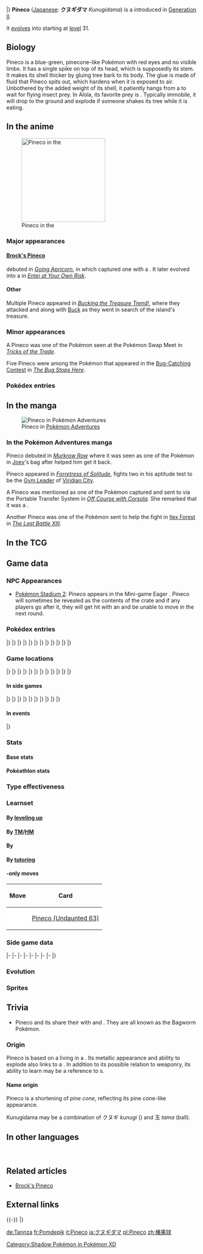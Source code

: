 {{PokémonPrevNext/Head|type=Bug}}
{{PokémonPrevNext/GO|species=Pineco}}
{{PokémonPrevNext/Pokémon|type=Bug|prevnum=203|prev=Girafarig|nextnum=205|next=Forretress|round=none}}
{{PokémonPrevNext/Disambig|species=Pineco}}
|}
{{Pokémon Infobox
|name=Pineco
|jname=クヌギダマ
|tmname=Kunugidama
|ndex=204
|jdex=093
|abrow=110
|obrow=190
|opbrow=030
|typebox=1
|type1=Bug
|category=Bagworm
|height-ftin=2'00"
|height-m=0.6
|weight-lbs=15.9
|weight-kg=7.2
|abilityn=d
|ability1=Sturdy
|abilityd=Overcoat
|egggroupn=1
|egggroup1=Bug
|eggcycles=20
|evtotal=1
|evde=1
|expyield=58
|oldexp=60
|lv100exp=1,000,000
|gendercode=127
|color=Gray
|catchrate=190
|body=01
|pokefordex=pineco
|generation=2
|friendship=70
}}
'''Pineco''' ([[List of Japanese Pokémon names|Japanese]]: '''クヌギダマ''' ''Kunugidama'') is a {{type|Bug}} {{OBP|Pokémon|species}} introduced in [[Generation II]].

It [[Evolution|evolve]]s into {{p|Forretress}} starting at [[level]] 31.

==Biology==
Pineco is a blue-green, pinecone-like Pokémon with red eyes and no visible limbs. It has a single spike on top of its head, which is supposedly its stem. It makes its shell thicker by gluing tree bark to its body. The glue is made of fluid that Pineco spits out, which hardens when it is exposed to air. Unbothered by the added weight of its shell, it patiently hangs from a {{DL|List of Pokémon by habitat|Forest Pokémon|tree branch}} to wait for flying insect prey. In Alola, its favorite prey is {{p|Cutiefly}}. Typically immobile, it will drop to the ground and explode if someone shakes its tree while it is eating.

==In the anime==
[[File:Brock Pineco.png|thumb|220px|left|Pineco in the {{pkmn|anime}}]]
===Major appearances===
====[[Brock's Forretress|Brock's Pineco]]====
{{TP|Brock|Pineco|Forretress}} debuted in ''[[EP143|Going Apricorn]]'', in which {{an|Brock}} captured one with a {{ball|Fast}}. It later evolved into a {{p|Forretress}} in ''[[EP259|Entei at Your Own Risk]]''.

====Other====
Multiple Pineco appeared in ''[[DP181|Bucking the Treasure Trend!]]'', where they attacked {{Ash}} and {{ashfr}} along with [[Buck]] as they went in search of the island's treasure.

===Minor appearances===
A Pineco was one of the Pokémon seen at the Pokémon Swap Meet in ''[[EP146|Tricks of the Trade]]''.

Five Pineco were among the Pokémon that appeared in the [[Bug-Catching Contest]] in ''[[EP161|The Bug Stops Here]]''.

===Pokédex entries===
{{Animedexheader|Johto}}
{{Animedexbody|EP143|Pineco|Ash's Pokédex|Pineco, the Bagworm Pokémon. Appears calm as it hangs sedately from tree branches, but it will {{m|Self-Destruct|self-destruct}} at the slightest provocation.}}
{{Animedexfooter/Pokémon|original|Johto}}

==In the manga==
[[File:Pokémon Association Pineco.png|thumb|Pineco in [[Pokémon Adventures]]]]
===In the Pokémon Adventures manga===
Pineco debuted in ''[[PS091|Murkrow Row]]'' where it was seen as one of the Pokémon in [[Joey]]'s bag after {{adv|Gold}} helped him get it back.

Pineco appeared in ''[[PS109|Forretress of Solitude]]'', {{adv|Red}} fights two in his aptitude test to be the [[Gym Leader]] of [[Viridian City]].

A Pineco was mentioned as one of the Pokémon {{adv|Crystal}} captured and sent to {{adv|Professor Oak}} via the Portable Transfer System in ''[[PS121|Off Course with Corsola]]''. She remarked that it was a {{shiny|different color}}.

Another Pineco was one of the Pokémon sent to help the fight in [[Ilex Forest]] in ''[[PS179|The Last Battle XIII]]''.

==In the TCG==
{{main|Pineco (TCG)}}

==Game data==
===NPC Appearances===
*[[Pokémon Stadium 2]]: Pineco appears in the Mini-game Eager {{p|Eevee}}. Pineco will sometimes be revealed as the contents of the crate and if any players go after it, they will get hit with an {{m|Explosion}} and be unable to move in the next round.
===Pokédex entries===
{{Dex/Header|type=Bug}}
{{Dex/NA|gen=II}}
{{Dex/Gen|gen=II}}
{{Dex/Entry1|v=Gold|entry=It likes to make its shell thicker by adding layers of tree bark. The additional weight doesn't bother it.}}
{{Dex/Entry1|v=Silver|entry=It hangs and waits for flying insect prey to come near. It does not move about much on its own.}}
{{Dex/Entry1|v=Crystal|entry=It spits out a fluid that it uses to glue tree bark to its body. The fluid hardens when it touches air.}}
{{Dex/Entry1|v=Stadium 2|t=FFF|color=000|entry=It likes to make its shell thicker by adding layers of tree bark. The additional weight doesn't bother it.}}
|}
|}
{{Dex/Gen|gen=III}}
{{Dex/Entry2|v=Ruby|v2=Sapphire|t=FFF|t2=FFF|entry=Pineco hangs from a tree branch and patiently waits for prey to come along. If the Pokémon is disturbed while eating by someone shaking its tree, it drops down to the ground and explodes with no warning.}}
{{Dex/Entry1|v=Emerald|t=FFF|entry=A Pineco hangs from a tree branch and waits for prey. While eating, if it is disturbed by someone shaking its tree, it falls on the ground and suddenly explodes.}}
{{Dex/Entry1|v=FireRed|entry=It hangs and waits for flying insect prey to come near. It does not move about much on its own.}}
{{Dex/Entry1|v=LeafGreen|entry=It likes to make its shell thicker by adding layers of tree bark. The additional weight doesn't bother it.}}
|}
|}
{{Dex/Gen|gen=IV}}
{{Dex/Entry3|v=Diamond|v2=Pearl|v3=Platinum|entry=It looks just like a pinecone. Its shell protects it from bird Pokémon that peck it by mistake.}}
{{Dex/Entry1|v=HeartGold|entry=It likes to make its shell thicker by adding layers of tree bark. The additional weight doesn't bother it.}}
{{Dex/Entry1|v=SoulSilver|entry=It hangs and waits for flying insect prey to come near. It does not move about much on its own.}}
|}
|}
{{Dex/Gen|gen=V}}
{{Dex/Entry2|v=Black|v2=White|t=FFF|entry=It looks just like a pinecone. Its shell protects it from bird Pokémon that peck it by mistake.}}
{{Dex/Entry2|v=Black 2|v2=White 2|t=FFF|entry=It looks just like a pinecone. Its shell protects it from bird Pokémon that peck it by mistake.}}
|}
|}
{{Dex/Gen|gen=VI}}
{{Dex/Entry1|v=X|t=FFF|entry=It likes to make its shell thicker by adding layers of tree bark. The additional weight doesn't bother it.}}
{{Dex/Entry1|v=Y|entry=It looks just like a pinecone. Its shell protects it from bird Pokémon that peck it by mistake.}}
{{Dex/Entry1|v=Omega Ruby|t=FFF|entry=Pineco hangs from a tree branch and patiently waits for prey to come along. If the Pokémon is disturbed while eating by someone shaking its tree, it drops down to the ground and explodes with no warning.}}
{{Dex/Entry1|v=Alpha Sapphire|t=FFF|entry=Pineco hangs from a tree branch and patiently waits for prey to come along. If the Pokémon is disturbed while eating by someone shaking its tree. it drops to the ground and explodes with no warning.}}
|}
|}
{{Dex/Gen|gen=VII}}
{{Dex/Entry1|v=Ultra Sun|entry=Motionless, it hangs from trees, waiting for its bug Pokémon prey to come to it. Its favorite in Alola is Cutiefly.}}
{{Dex/Entry1|v=Ultra Moon|entry=It sticks tree bark to itself with its saliva, making itself thicker and larger. Elderly Pineco are ridiculously huge.}}
|}
|}
{{Dex/Footer}}

===Game locations===
{{Availability/Header|type=Bug}}
{{Availability/NA|gen=II}}
{{Availability/Gen|gen=II}}
{{Availability/Entry2|v=Gold|v2=Silver|area=[[Route]]s {{rtn|26|Kanto}}, {{rtn|27|Kanto}}, {{rtn|34|Johto}}, {{rtn|35|Johto}}, {{rtn|36|Johto}}, {{rtn|37|Johto}}, {{rtn|38|Johto}}, and {{rtn|39|Johto}}, [[Azalea Town]], [[Ilex Forest]], [[Lake of Rage]] ([[Headbutt tree]]s)}}
{{Availability/Entry1|v=Crystal|area=[[Route]]s {{rtn|26|Kanto}}, {{rtn|27|Kanto}}, {{rtn|29|Johto}}, {{rtn|30|Johto}}, {{rtn|31|Johto}}, {{rtn|32|Johto}}, {{rtn|34|Johto}}, {{rtn|35|Johto}}, {{rtn|36|Johto}}, {{rtn|37|Johto}}, {{rtn|38|Johto}}, {{rtn|39|Johto}}, and {{rtn|43|Johto}}, [[Lake of Rage]], [[Ilex Forest]] ([[Headbutt tree]]s)}}
|}
|}
{{Availability/Gen|gen=III}}
{{Availability/Entry2/None|v=Ruby|v2=Sapphire|area=[[Trade]], {{pkmn2|Event}}}}
{{Availability/Entry1|v=Emerald|t=FFF|area={{safari|Hoenn}} extension}}
{{Availability/Entry2/None|v=FireRed|v2=LeafGreen|area=[[Trade]], {{pkmn2|Event}}}}
{{Availability/Entry1/None|v=Colosseum}}
{{Availability/Entry1|v=XD|t=FFF|link=Pokémon XD: Gale of Darkness|area=[[Phenac City]] {{color2|{{shadow color}}|Shadow Pokémon|(Shadow)}}}}
|}
|}
{{Availability/Gen|gen=IV}}
{{Availability/Entry2|v=Diamond|v2=Pearl|area=[[Route]]s {{rtn|203|Sinnoh}}, {{rtn|204|Sinnoh}}, {{rtn|210|Sinnoh}}, and {{rtn|229|Sinnoh}}, [[Eterna Forest]] {{color2|{{emerald color dark}}|Dual-slot mode|(Emerald)}}}}
{{Availability/Entry1|v=Platinum|area=[[Route]]s {{rtn|203|Sinnoh}}, {{rtn|204|Sinnoh}}, {{rtn|210|Sinnoh}}, and {{rtn|229|Sinnoh}}, [[Eterna Forest]] {{color2|{{emerald color dark}}|Dual-slot mode|(Emerald)}}}}
{{Availability/Entry2|v=HeartGold|v2=SoulSilver|area=[[Route]]s {{rtn|1|Kanto}}, {{rtn|2|Kanto}}, {{rtn|3|Kanto}}, {{rtn|4|Kanto}}, {{rtn|5|Kanto}}, {{rtn|6|Kanto}}, {{rtn|8|Kanto}}, {{rtn|22|Kanto}}, {{rtn|25|Kanto}}, {{rtn|26|Kanto}}, {{rtn|27|Kanto}}, {{rtn|29|Johto}}, {{rtn|30|Johto}}, {{rtn|31|Johto}}, {{rtn|32|Johto}}, {{rtn|33|Johto}}, {{rtn|34|Johto}}, {{rtn|35|Johto}}, {{rtn|36|Johto}}, {{rtn|37|Johto}}, {{rtn|38|Johto}}, {{rtn|39|Johto}}, {{rtn|47|Johto}}, and {{rtn|48|Johto}}, [[New Bark Town]], [[Cherrygrove City]], [[Violet City]], [[Ecruteak City]], [[Pallet Town]], [[Viridian City]], [[Pewter City]], [[Cerulean City]], [[Safari Zone Gate]] ([[Headbutt tree]]s)}}
{{Availability/Entry1|v=Pal Park|color=71AD64|link=Pal Park|area={{DL|List of Pokémon by Pal Park location|Forest}}}}
|}
|}
{{Availability/Gen|gen=V}}
{{Availability/Entry2|v=Black|v2=White|t=fff|area={{rt|16|Unova}} ([[Pokémon outbreak|Swarm]])}}
{{Availability/Entry2|v=Black 2|v2=White 2|t=fff|area={{rt|16|Unova}} ([[Pokémon outbreak|Swarm]])}}
{{Availability/Entry1|v=Dream World|color={{dream color}}|area={{dwa|Dream Park}}}}
|}
|}
{{Availability/Gen|gen=VI}}
{{Availability/Entry2|v=X|v2=Y|t=fff|area={{pkmn|breeding|Breed}} {{p|Forretress}}}}
{{Availability/Entry2|v=Omega Ruby|v2=Alpha Sapphire|t=fff|t2=fff|area={{pkmn|breeding|Breed}} {{p|Forretress}}}}
|}
|}
{{Availability/Gen|gen=VII}}
{{Availability/Entry2/None|v=Sun|v2=Moon}}
{{Availability/Entry2|v=Ultra Sun|v2=Ultra Moon|area=[[Alola Route 10|Route 10]]}}
|}
|}
{{Availability/Footer}}

====In side games====
{{Availability/Header|type=Bug}}
{{Availability/NA|gen=II}}
{{Availability/Gen|gen=II}}
{{Availability/NA/Side|gen=II}}
|}
|}
{{Availability/Gen|gen=III}}
{{Availability/Entry1|v=Trozei!|color={{yellow color}}|area=Endless Level 37, Endless Level 58, Forever Level 19, [[Mr. Who's Den]]}}
{{Availability/Entry2|v=MD Red|v2=MD Blue|link=Pokémon Mystery Dungeon: Red Rescue Team and Blue Rescue Team|area=[[Mt. Freeze]] (1F-5F), [[Wish Cave]] (61F-64F), [[Joyous Tower]] (61F-64F)}}
|}
|}
{{Availability/Gen|gen=IV}}
{{Availability/Entry2|v=MD Time|v2=MD Darkness|link=Pokémon Mystery Dungeon: Explorers of Time and Explorers of Darkness|area=[[Mt. Horn]] (8F-14F)}}
{{Availability/Entry1|v=MD Sky|link=Pokémon Mystery Dungeon: Explorers of Sky|area=[[Mt. Horn]] (8F-14F)}}
{{Availability/Entry1|v=Ranger: SoA|link=Pokémon Ranger: Shadows of Almia|color={{SoA color}}|area=[[Union Road]], [[Peril Cliffs]]}}
<!--{{Availability/Entry1|v=MD Stormy|link=Pokémon Mystery Dungeon (WiiWare)|color={{water color}}|area=}}-->
{{Availability/Entry1|v=Ranger: GS|link=Pokémon Ranger: Guardian Signs|color={{GS color}}|area=[[Mitonga Road]], [[Forest Temple]]}}
|}
|}
{{Availability/Gen|gen=V}}
{{Availability/Entry1|1|v=Rumble Blast|color={{fire color}}|area=Forest: [[World Axle - B1F]]}}
{{Availability/Entry1|1|v=Conquest|color={{silver color}}|area=[[Chrysalia]]}}
{{Availability/Entry1|1|v=Rumble U|color={{fire color}}|area=[[Toy Collection#Launch to Victory!|Toy Collection: Launch to Victory!]], [[Variety Battle#Pokémon on a Roll|Variety Battle: Pokémon on a Roll]]}}
|}
|}
{{Availability/Gen|gen=VI}}
{{Availability/Entry1|1|v=Battle Trozei|color={{defense color}}|area=[[Infinite Ruins#Stage 1|Infinite Ruins: Stage 1]]}}
{{Availability/Entry1|1|v=Shuffle|color={{beauty color}}|area=Event: [[Special Stages#Seventh release|''Pokémon Safari'']] <small>(Seventh release)</small>}}
{{Availability/Entry1|1|v=Rumble World|color={{fire color}}|area=[[Gold Plateau#Verdant Grove|Gold Plateau: Verdant Grove]] <small>(All Areas)</small>}}
|}
|}
{{Availability/Footer}}

====In events====
{{eventAvail/h|type=Bug}}
{{eventAvail|{{gameabbrev2|GSC}}|Gotta Catch 'Em All Station! Substitute Pineco|English|United States|5|February 28 to March 6, 2003|link=List of Gotta Catch 'Em All event Pokémon#Substitute Pineco}}
{{eventAvail|{{gameabbrev3|RSEFRLG}}|Gather More Pokémon! Sixth Campaign Pineco|Japanese|Japan|10|April 22 to May 8, 2006|link=List of Gather More Pokémon! Campaign event Pokémon#Pineco}}
|}

===Stats===
====Base stats====
{{BaseStats
|type=Bug
|HP=50
|Attack=65
|Defense=90
|SpAtk=35
|SpDef=35
|Speed=15}}

====Pokéathlon stats====
{{Pokéthlon
|type=Bug
|Speed=2
|SpeedMax=3
|Power=2
|PowerMax=5
|Technique=3
|TechniqueMax=4
|Stamina=3
|StaminaMax=5
|Jump=3
|JumpMax=3
}}

===Type effectiveness===
{{TypeEffectiveness
|type1=Bug
|Normal=  100
|Fighting= 50
|Flying=  200
|Poison=  100
|Ground=   50
|Rock=    200
|Bug=     100
|Ghost=   100
|Steel=   100
|Fire=    200
|Water=   100
|Grass=    50
|Electric=100
|Psychic= 100
|Ice=     100
|Dragon=  100
|Dark=    100
|Fairy=   100}}

===Learnset===
====By [[Level|leveling up]]====
{{learnlist/levelh/7|Pineco|Bug|Bug|2}}
{{learnlist/level7|1|Tackle|Normal|Physical|40|100|35}}
{{learnlist/level7|1|Protect|Normal|Status|&mdash;|&mdash;|10}}
{{learnlist/level7|6|Self-Destruct|Normal|Physical|200|100|5}}
{{learnlist/level7|9|Bug Bite|Bug|Physical|60|100|20||'''}}
{{learnlist/level7|12|Take Down|Normal|Physical|90|85|20}}
{{learnlist/level7|17|Rapid Spin|Normal|Physical|20|100|40}}
{{learnlist/level7|20|Bide|Normal|Physical|&mdash;|&mdash;|10}}
{{learnlist/level7|23|Natural Gift|Normal|Physical|&mdash;|100|15}}
{{learnlist/level7|28|Spikes|Ground|Status|&mdash;|&mdash;|20}}
{{learnlist/level7|31|Payback|Dark|Physical|50|100|10}}
{{learnlist/level7|34|Explosion|Normal|Physical|250|100|5}}
{{learnlist/level7|39|Iron Defense|Steel|Status|&mdash;|&mdash;|15}}
{{learnlist/level7|42|Gyro Ball|Steel|Physical|&mdash;|100|5||''}}
{{learnlist/level7|45|Double-Edge|Normal|Physical|120|100|15}}
{{learnlist/levelf/7|Pineco|Bug|Bug|2}}

====By [[TM]]/[[HM]]====
{{learnlist/tmh/7|Pineco|Bug|Bug|2}}
{{learnlist/tm7|TM06|Toxic|Poison|Status|&mdash;|90|10}}
{{learnlist/tm7|TM09|Venoshock|Poison|Special|65|100|10}}
{{learnlist/tm7|TM10|Hidden Power|Normal|Special|60|100|15}}
{{learnlist/tm7|TM11|Sunny Day|Fire|Status|&mdash;|&mdash;|5}}
{{learnlist/tm7|TM16|Light Screen|Psychic|Status|&mdash;|&mdash;|30}}
{{learnlist/tm7|TM17|Protect|Normal|Status|&mdash;|&mdash;|10}}
{{learnlist/tm7|TM21|Frustration|Normal|Physical|&mdash;|100|20}}
{{learnlist/tm7|TM22|Solar Beam|Grass|Special|120|100|10}}
{{learnlist/tm7|TM26|Earthquake|Ground|Physical|100|100|10}}
{{learnlist/tm7|TM27|Return|Normal|Physical|&mdash;|100|20}}
{{learnlist/tm7|TM32|Double Team|Normal|Status|&mdash;|&mdash;|15}}
{{learnlist/tm7|TM33|Reflect|Psychic|Status|&mdash;|&mdash;|20}}
{{learnlist/tm7|TM37|Sandstorm|Rock|Status|&mdash;|&mdash;|10}}
{{learnlist/tm7|TM39|Rock Tomb|Rock|Physical|60|95|15}}
{{learnlist/tm7|TM42|Facade|Normal|Physical|70|100|20}}
{{learnlist/tm7|TM44|Rest|Psychic|Status|&mdash;|&mdash;|10}}
{{learnlist/tm7|TM45|Attract|Normal|Status|&mdash;|100|15}}
{{learnlist/tm7|TM48|Round|Normal|Special|60|100|15}}
{{learnlist/tm7|TM64|Explosion|Normal|Physical|250|100|5}}
{{learnlist/tm7|TM66|Payback|Dark|Physical|50|100|10}}
{{learnlist/tm7|TM74|Gyro Ball|Steel|Physical|&mdash;|100|5||''}}
{{learnlist/tm7|TM78|Bulldoze|Ground|Physical|60|100|20}}
{{learnlist/tm7|TM80|Rock Slide|Rock|Physical|75|90|10}}
{{learnlist/tm7|TM87|Swagger|Normal|Status|&mdash;|85|15}}
{{learnlist/tm7|TM88|Sleep Talk|Normal|Status|&mdash;|&mdash;|10}}
{{learnlist/tm7|TM90|Substitute|Normal|Status|&mdash;|&mdash;|10}}
{{learnlist/tm7|TM100|Confide|Normal|Status|&mdash;|&mdash;|20}}
{{learnlist/tmf/7|Pineco|Bug|Bug|2}}

====By {{pkmn|breeding}}====
{{learnlist/breedh/7|Pineco|Bug|Bug|2}}
{{learnlist/breed7|{{MSP|214|Heracross}}|Counter|Fighting|Physical|&mdash;|100|20}}
{{learnlist/breed7|{{MSP|165|Ledyba}}{{MSP|166|Ledian}}{{MSP|204|Pineco}}{{MSP|205|Forretress}}{{MSP|313|Volbeat}}{{MSP|543|Venipede}}<br>{{MSP|544|Whirlipede}}{{MSP|545|Scolipede}}{{MSP|588|Karrablast}}{{MSP|589|Escavalier}}{{MSP|636|Larvesta}}|Double-Edge|Normal|Physical|120|100|15}}
{{learnlist/breed7|{{MSP|214|Heracross}}{{MSP|540|Sewaddle}}{{MSP|588|Karrablast}}|Endure|Normal|Status|&mdash;|&mdash;|10}}
{{learnlist/breed7|{{MSP|540|Sewaddle}}{{MSP|557|Dwebble}}{{MSP|558|Crustle}}{{MSP|588|Karrablast}}|Flail|Normal|Physical|&mdash;|100|15}}
{{learnlist/breed7|{{MSP|015|Beedrill}}{{MSP|167|Spinarak}}{{MSP|168|Ariados}}{{MSP|214|Heracross}}{{MSP|451|Skorupi}}{{MSP|452|Drapion}}<br>{{MSP|768|Golisopod}}|Pin Missile|Bug|Physical|25|95|20||'''}}
{{learnlist/breed7|{{MSP|213|Shuckle}}|Power Trick|Psychic|Status|&mdash;|&mdash;|10}}
{{learnlist/breed7|{{MSP|127|Pinsir}}|Revenge|Fighting|Physical|60|100|10}}
{{learnlist/breed7|{{MSP|328|Trapinch}}{{MSP|329|Vibrava}}{{MSP|330|Flygon}}|Sand Tomb|Ground|Physical|35|85|15}}
{{learnlist/breed7|{{MSP|557|Dwebble}}{{MSP|558|Crustle}}|Stealth Rock|Rock|Status|&mdash;|&mdash;|20}}
{{learnlist/breed7|{{MSP|165|Ledyba}}{{MSP|166|Ledian}}{{MSP|617|Accelgor}}|Swift|Normal|Special|60|&mdash;|20}}
{{learnlist/breed7|{{MSP|015|Beedrill}}{{MSP|205|Forretress}}{{MSP|451|Skorupi}}{{MSP|452|Drapion}}|Toxic Spikes|Poison|Status|&mdash;|&mdash;|20}}
{{learnlist/breedf/7|Pineco|Bug|Bug|2}}

====By [[Move Tutor|tutoring]]====
{{learnlist/tutorh/7|Pineco|Bug|Bug|2}}
{{learnlist/tutor7|Bug Bite|Bug|Physical|60|100|20||'''|no|yes}}
{{learnlist/tutor7|Drill Run|Ground|Physical|80|95|10|||no|yes}}
{{learnlist/tutor7|Giga Drain|Grass|Special|75|100|10|||no|yes}}
{{learnlist/tutor7|Gravity|Psychic|Status|—|—|5|||no|yes}}
{{learnlist/tutor7|Iron Defense|Steel|Status|—|—|15|||no|yes}}
{{learnlist/tutor7|Pain Split|Normal|Status|—|—|20|||no|yes}}
{{learnlist/tutor7|Snore|Normal|Special|50|100|15|||no|yes}}
{{learnlist/tutor7|Stealth Rock|Rock|Status|—|—|20|||no|yes}}
{{learnlist/tutorf/7|Pineco|Bug|Bug|2}}

===={{Trading Card Game}}-only moves====
{| class="roundy" style="margin:auto; background: #{{tcg grass color light}}; border: 3px solid #{{tcg grass color}}"
|-
! Move
! Card
|-
| style="background:#fff; {{roundybl|5px}}" | {{m|Focus Energy}}
| style="background:#fff; {{roundybr|5px}}" | [[Pineco (Undaunted 63)]]
|}

===Side game data===
{{Spindata/Head|type=Bug}}
{{Spindata/Trozei|col=6|type=Bug|ndex=204|rarity=Common}}
|-
{{Spindata/MDRB|col=6|type=Bug|ndex=204
|body=1
|rate=9.4
|area=Secretive Forest
|P1=I just hang around, and the bugs... They just flock to me.
|P2=My HP's sliding down to around half now.
|P3=I'm barely hanging on... My body feels too heavy to move...
|PL=There, got my level.
}}
|-
{{Spindata/MDTDS|col=6|type=Bug|ndex=204
|body=1
|rate=8.2
|IQ=E
}}
|-
{{Spindata/Ranger SoA|col=6|type=Bug
|group=Bug
|assist=Bug
|field=Tackle
|fieldpower=1
|browser=It blows itself up.
}}
|-
{{Spindata/Ranger GS|col=6|type=Bug
|group= Bug
|assist= Normal
|field= Tackle
|fieldpower=1
|browser=It causes explosions around itself.
}}
|-
{{Spindata/RumbleBlast|col=6|type=Bug
|att=2
|def=2
|speed=2
}}
|-
{{Spindata/Conquest|col=6|type=Bug|ndex=204
|HP=2
|atk=2
|def=2
|spd=1
|range=3
|move=Bug Bite
|ability1=Sturdy
|ability2=Jagged Edge
|ability3=Explode
|evo=Evolves into {{p|Forretress}} when its Defense is 73 or higher
|link={{DL|List of Pokémon Conquest characters|Kame}}, {{DL|List of Pokémon Conquest characters|Ujizane}}, and '''[[Yoshimoto]]'''
}}
|-
{{Spindata/Battle Trozei|col=3|type=Bug|ndex=204
|power=1
}}
{{Spindata/Shuffle|col=3|type=Bug|ndex=204|num=491
|min=40
|max=90
|raisemaxlevel=5
|skill=Counterattack
|skilldesc=Deals even more damage the more disruptions there are.
}}
|-
{{Spindata/GO|col=6|type=Bug|ndex=204
|egg=10
|buddy=5
|evocandy=50
|stamina=100
|attack=108
|defense=146
|fast={{m|Tackle}}, {{m|Bug Bite}}
|special={{m|Gyro Ball}}, {{m|Rock Tomb}}, {{m|Sand Tomb}}
}}
|}

===Evolution===
{{Evobox-2
|type1=Bug
|pictype=art
|no1=204
|name1=Pineco
|type1-1=Bug
|evo1={{bag|Rare Candy}} <br>{{color2|000|Level|Level 31}}
|no2=205
|name2=Forretress
|type1-2=Bug
|type2-2=Steel}}

===Sprites===
{{Spritebox/Header|type=Bug}}
{{Spritebox/NA|II}}
{{Spritebox/2|ndex=204}}
{{Spritebox/3|ndex=204}}
{{Spritebox/4|ndex=204}}
{{Spritebox/5|ndex=204}}
{{Spritebox/6|ndex=204}}
{{Spritebox/7|ndex=204}}
{{Spritebox/Footer|204|Pineco}}

==Trivia==
* Pineco and its {{p|Forretress|evolution}} share their {{pkmn|category}} with {{p|Burmy}} and {{p|Wormadam}}. They are all known as the Bagworm Pokémon.

===Origin===
Pineco is based on a {{wp|bagworm moth|bagworm}} living in a {{wp|conifer cone|pine cone}}. Its metallic appearance and ability to explode also links to a {{wp|hand grenade}}. In addition to its possible relation to weaponry, its ability to learn {{m|Spikes}} may be a reference to {{wp|caltrop}}s.

====Name origin====
Pineco is a shortening of ''pine cone'', reflecting its pine cone-like appearance.

Kunugidama may be a combination of クヌギ ''kunugi'' ({{wp|sawtooth oak}}) and 玉 ''tama'' (ball).

==In other languages==
{{Other languages|type=Bug|type2=Bug
|ja=クヌギダマ ''Kunugidama''|jameaning=From {{tt|クヌギ ''kunugi''|sawtooth oak}} and {{tt|玉 ''tama''|ball}}
|fr=Pomdepik|frmeaning=From {{tt|''pomme de pin''|cone}} and {{tt|''pic''|pike}}
|es=Pineco|esmeaning=Same as English name
|de=Tannza|demeaning=From {{tt|''Tannenzapfen''|fir cone}} and {{tt|''Panzer''|armor}}
|it=Pineco|itmeaning=Same as English name
|ko=피콘 ''Pikon''|komeaning=Possibly a shortening of ''pine cone''
|zh_cmn=榛果球 ''Zhēnguǒqiú''|zh_cmnmeaning=Literally "Hazelnut ball"
|hi=पाईनेको ''Pineco''|himeaning=Transcription of English name
|ru=Пайнеко ''Payneko''|rumeaning=Transcription of English name
}}
<br clear="left">

==Related articles==
* [[Brock's Forretress|Brock's Pineco]]

==External links==

{{-}}
{{PokémonPrevNext/Head|type=Bug}}
{{PokémonPrevNext/Pokémon|type=Bug|prevnum=203|prev=Girafarig|nextnum=205|next=Forretress}}
|}
{{Project Pokédex notice}}

[[Category:Shadow Pokémon in Pokémon XD]]

[[de:Tannza]]
[[fr:Pomdepik]]
[[it:Pineco]]
[[ja:クヌギダマ]]
[[pl:Pineco]]
[[zh:榛果球]]